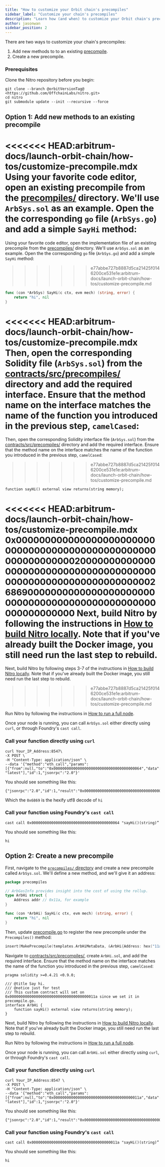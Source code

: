 ```yaml
---
title: "How to customize your Orbit chain's precompiles"
sidebar_label: "Customize your chain's precompiles"
description: "Learn how (and when) to customize your Orbit chain's precompiles"
author: jasonwan
sidebar_position: 2
---
```



<PublicPreviewBannerPartial />


<UnderConstructionPartial />

There are two ways to customize your chain's precompiles:

1.  Add new methods to to an existing [precompile][precompile_dir_link].
2.  Create a new precompile.

### Prerequisites

Clone the Nitro repository before you begin:

```shell
git clone --branch @orbitVersionTag@ <https://github.com/OffchainLabs/nitro.git>
cd nitro
git submodule update --init --recursive --force
```

## Option 1: Add new methods to an existing precompile

<<<<<<< HEAD:arbitrum-docs/launch-orbit-chain/how-tos/customize-precompile.mdx
Using your favorite code editor, open an existing precompile from the [precompiles/][precompile_dir_link] directory. We'll use `ArbSys.sol` as an example. Open the the corresponding `go` file (`ArbSys.go`) and add a simple `SayHi` method:
=======
Using your favorite code editor, open the implementation file of an existing precompile from the [precompiles/](https://github.com/OffchainLabs/nitro/tree/master/precompiles) directory. We'll use `ArbSys.sol` as an example. Open the the corresponding `go` file (`ArbSys.go`) and add a simple `SayHi` method:
>>>>>>> e77abbe727b8887d5ca21425f0146200ce531e1e:arbitrum-docs/launch-orbit-chain/how-tos/customize-precompile.md

```go
func (con *ArbSys) SayHi(c ctx, evm mech) (string, error) {
	return "hi", nil
}
```

<<<<<<< HEAD:arbitrum-docs/launch-orbit-chain/how-tos/customize-precompile.mdx
Then, open the corresponding Solidity file (`ArbSys.sol`) from the [contracts/src/precompiles/][precompile_dir_link] directory and add the required interface. Ensure that the method name on the interface matches the name of the function you introduced in the previous step, `camelCased`:
=======
Then, open the corresponding Solidity interface file (`ArbSys.sol`) from the [contracts/src/precompiles/](https://github.com/OffchainLabs/nitro-contracts/tree/97cfbe00ff0eea4d7f5f5f3afb01598c19ddabc4/src/precompiles) directory and add the required interface. Ensure that the method name on the interface matches the name of the function you introduced in the previous step, `camelCased`:
>>>>>>> e77abbe727b8887d5ca21425f0146200ce531e1e:arbitrum-docs/launch-orbit-chain/how-tos/customize-precompile.md

```solidity
function sayHi() external view returns(string memory);
```
<<<<<<< HEAD:arbitrum-docs/launch-orbit-chain/how-tos/customize-precompile.mdx
0x000000000000000000000000000000000000000000000000000000000000002000000000000000000000000000000000000000000000000000000000000000026869000000000000000000000000000000000000000000000000000000000000
Next, build Nitro by following the instructions in [How to build Nitro locally](/node-running/how-tos/build-nitro-locally). Note that if you've already built the Docker image, you still need run the last step to rebuild.
=======

Next, build Nitro by following steps 3-7 of the instructions in [How to build Nitro locally](/node-running/how-tos/build-nitro-locally). Note that if you've already built the Docker image, you still need run the last step to rebuild.
>>>>>>> e77abbe727b8887d5ca21425f0146200ce531e1e:arbitrum-docs/launch-orbit-chain/how-tos/customize-precompile.md

Run Nitro by following the instructions in [How to run a full node](/node-running/how-tos/running-a-full-node#putting-it-all-together).

Once your node is running, you can call `ArbSys.sol` either directly using `curl`, or through Foundry's `cast call`.

### Call your function directly using `curl`

```shell
curl Your_IP_Address:8547\
-X POST \
-H "Content-Type: application/json" \
--data '{"method":"eth_call","params":[{"from":null,"to":"0x0000000000000000000000000000000000000064","data":"0x0c49c36c"}, "latest"],"id":1,"jsonrpc":"2.0"}'
```

You should see something like this:

```
{"jsonrpc":"2.0","id":1,"result":"0x000000000000000000000000000000000000000000000000000000000000002000000000000000000000000000000000000000000000000000000000000000026869000000000000000000000000000000000000000000000000000000000000"}
```

Which the `0x6869` is the hexify utf8 decode of `hi`

### Call your function using Foundry's `cast call`

```
cast call 0x0000000000000000000000000000000000000064 "sayHi()(string)”
```

You should see something like this:

```
hi
```

## Option 2: Create a new precompile

First, navigate to the [`precompiles/` directory][precompile_dir_link] and create a new precompile called `ArbSys.sol`. We'll define a new method, and we'll give it an address:

```go
package precompiles

// ArbGasInfo provides insight into the cost of using the rollup.
type ArbHi struct {
	Address addr // 0x11a, for example
}

func (con *ArbHi) SayHi(c ctx, evm mech) (string, error) {
	return "hi", nil
}
```

Then, update [precompile.go][precompile_main_file_link] to register the new precompile under the `Precompiles()` method:

```go
insert(MakePrecompile(templates.ArbHiMetaData, &ArbHi{Address: hex("11a")})) // 0x011a here is an example address
```

Navigate to [contracts/src/precompiles/][precompile_dir_link], create `ArbHi.sol`, and add the required interface. Ensure that the method name on the interface matches the name of the function you introduced in the previous step, `camelCased`:

```solidity
pragma solidity >=0.4.21 <0.9.0;

/// @title Say hi.
/// @notice just for test
/// This custom contract will set on 0x000000000000000000000000000000000000011a since we set it in precompile.go.
interface ArbHi {
    function sayHi() external view returns(string memory);
}
```

Next, build Nitro by following the instructions in [How to build Nitro locally](/node-running/how-tos/build-nitro-locally). Note that if you've already built the Docker image, you still need run the last step to rebuild.

Run Nitro by following the instructions in [How to run a full node](/node-running/how-tos/running-a-full-node#putting-it-all-together).

Once your node is running, you can call `ArbHi.sol` either directly using `curl`, or through Foundry's `cast call`.

### Call your function directly using `curl`

```shell
curl Your_IP_Address:8547 \
-X POST \
-H "Content-Type: application/json" \
--data '{"method":"eth_call","params":[{"from":null,"to":"0x000000000000000000000000000000000000011a","data":"0x0c49c36c"}, "latest"],"id":1,"jsonrpc":"2.0"}'
```

You should see something like this:

```
{"jsonrpc":"2.0","id":1,"result":"0x000000000000000000000000000000000000000000000000000000000000002000000000000000000000000000000000000000000000000000000000000000026869000000000000000000000000000000000000000000000000000000000000"}
```

### Call your function using Foundry's `cast call`

```
cast call 0x000000000000000000000000000000000000011a "sayHi()(string)”
```

You should see something like this:

```
hi
```

<!-- For clarity in the code, we add here all links to github, using "link references" (First the interfaces, and below the implementations) -->

[precompile_dir_link]: https://github.com/OffchainLabs/@nitroRepositorySlug@/blob/@orbitVersionTag@/@nitroPathToPrecompiles@/
[precompile_main_file_link]: https://github.com/OffchainLabs/@nitroRepositorySlug@/blob/@orbitVersionTag@/@nitroPathToPrecompiles@/precompile.go